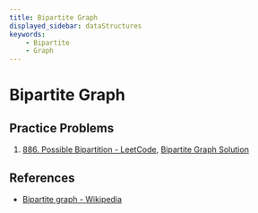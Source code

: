 ```yaml
---
title: Bipartite Graph
displayed_sidebar: dataStructures
keywords:
    - Bipartite
    - Graph
---
```


# Bipartite Graph


## Practice Problems
1. [886. Possible Bipartition - LeetCode](https://leetcode.com/problems/possible-bipartition/description/),
   [Bipartite Graph Solution](https://leetcode.com/problems/possible-bipartition/solutions/654887/c-bfs-with-detailed-explanation/)

## References
- [Bipartite graph - Wikipedia](https://en.wikipedia.org/wiki/Bipartite_graph)